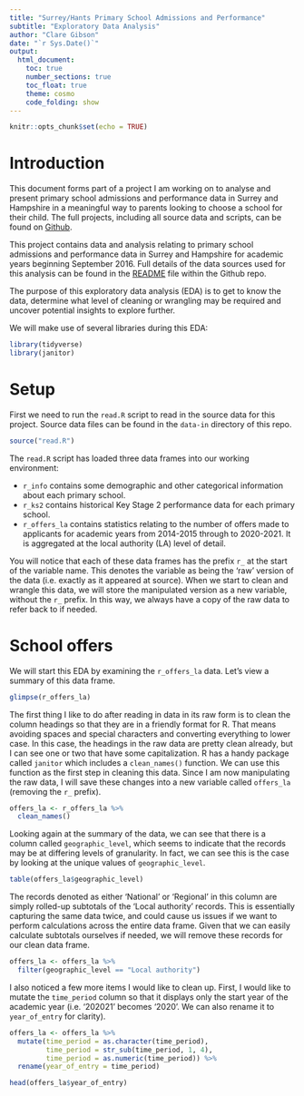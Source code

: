 ```yaml
---
title: "Surrey/Hants Primary School Admissions and Performance"
subtitle: "Exploratory Data Analysis"
author: "Clare Gibson"
date: "`r Sys.Date()`"
output: 
  html_document:
    toc: true
    number_sections: true
    toc_float: true
    theme: cosmo
    code_folding: show
---
```


```r
knitr::opts_chunk$set(echo = TRUE)
```

# Introduction
This document forms part of a project I am working on to analyse and present primary school admissions and performance data in Surrey and Hampshire in a meaningful way to parents looking to choose a school for their child. The full projects, including all source data and scripts, can be found on [Github][1].

This project contains data and analysis relating to primary school admissions and performance data in Surrey and Hampshire for academic years beginning September 2016. Full details of the data sources used for this analysis can be found in the [README][2] file within the Github repo.

The purpose of this exploratory data analysis (EDA) is to get to know the data, determine what level of cleaning or wrangling may be required and uncover potential insights to explore further.

We will make use of several libraries during this EDA:
```r
library(tidyverse)
library(janitor)
```


# Setup
First we need to run the `read.R` script to read in the source data for this project. Source data files can be found in the `data-in` directory of this repo.

```r
source("read.R")
```

The `read.R` script has loaded three data frames into our working environment:

* `r_info` contains some demographic and other categorical information about each primary school.
* `r_ks2` contains historical Key Stage 2 performance data for each primary school.
* `r_offers_la` contains statistics relating to the number of offers made to applicants for academic years from 2014-2015 through to 2020-2021. It is aggregated at the local authority (LA) level of detail.

You will notice that each of these data frames has the prefix `r_` at the start of the variable name. This denotes the variable as being the 'raw' version of the data (i.e. exactly as it appeared at source). When we start to clean and wrangle this data, we will store the manipulated version as a new variable, without the `r_` prefix. In this way, we always have a copy of the raw data to refer back to if needed.

# School offers
We will start this EDA by examining the `r_offers_la` data. Let's view a summary of this data frame.

```r
glimpse(r_offers_la)
```

The first thing I like to do after reading in data in its raw form is to clean the column headings so that they are in a friendly format for R. That means avoiding spaces and special characters and converting everything to lower case. In this case, the headings in the raw data are pretty clean already, but I can see one or two that have some capitalization. R has a handy package called `janitor` which includes a `clean_names()` function. We can use this function as the first step in cleaning this data. Since I am now manipulating the raw data, I will save these changes into a new variable called `offers_la` (removing the `r_` prefix).

```r
offers_la <- r_offers_la %>% 
  clean_names()
```

Looking again at the summary of the data, we can see that there is a column called `geographic_level`, which seems to indicate that the records may be at differing levels of granularity. In fact, we can see this is the case by looking at the unique values of `geographic_level`.

```r
table(offers_la$geographic_level)
```

The records denoted as either 'National' or 'Regional' in this column are simply rolled-up subtotals of the 'Local authority' records. This is essentially capturing the same data twice, and could cause us issues if we want to perform calculations across the entire data frame. Given that we can easily calculate subtotals ourselves if needed, we will remove these records for our clean data frame.

```r
offers_la <- offers_la %>% 
  filter(geographic_level == "Local authority")
```

I also noticed a few more items I would like to clean up. First, I would like to mutate the `time_period` column so that it displays only the start year of the academic year (i.e. '202021' becomes '2020'. We can also rename it to `year_of_entry` for clarity).

```r
offers_la <- offers_la %>% 
  mutate(time_period = as.character(time_period),
         time_period = str_sub(time_period, 1, 4),
         time_period = as.numeric(time_period)) %>% 
  rename(year_of_entry = time_period)

head(offers_la$year_of_entry)
```

[1]: <https://github.com/clarelgibson/schools> "Github repo"
[2]: <https://github.com/clarelgibson/schools#readme> "README"